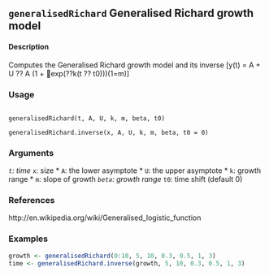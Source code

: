 ## ``generalisedRichard`` Generalised Richard growth model

#### Description
Computes the Generalised Richard growth model and its inverse
\[y(t) = A + U ?? A (1 + exp(??k(t ?? t0)))(1=m)\]

### Usage 
<pre><code>
generalisedRichard(t, A, U, k, m, beta, t0)

generalisedRichard.inverse(x, A, U, k, m, beta, t0 = 0)
</code></pre>

### Arguments 
*``t``: time
*``x``: size
* ``A``: the lower asymptote
* ``U``: the upper asymptote
* ``k``: growth range
* ``m``: slope of growth
*``beta``: growth range
* ``t0``: time shift (default 0)

### References
http://en.wikipedia.org/wiki/Generalised_logistic_function

### Examples
```{r}
growth <- generalisedRichard(0:10, 5, 10, 0.3, 0.5, 1, 3)
time <- generalisedRichard.inverse(growth, 5, 10, 0.3, 0.5, 1, 3)
```
